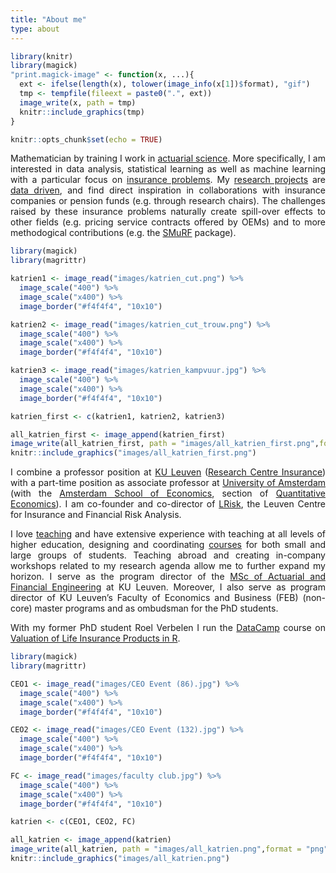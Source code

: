 ```yaml
---
title: "About me"
type: about
---
```



```r
library(knitr)
library(magick)
"print.magick-image" <- function(x, ...){
  ext <- ifelse(length(x), tolower(image_info(x[1])$format), "gif")
  tmp <- tempfile(fileext = paste0(".", ext))
  image_write(x, path = tmp)
  knitr::include_graphics(tmp)
}
```

```r
knitr::opts_chunk$set(echo = TRUE)
```

<p align="justify">Mathematician by training I work in <u class="dotted">actuarial science</u>. More specifically, I am interested in data analysis, statistical learning as well as machine learning with a particular focus on <u class="dotted">insurance problems</u>. My [research projects](http://katrienantonio.github.io/projects) are <u class="dotted">data driven</u>, and find direct inspiration in collaborations with insurance companies or pension funds (e.g. through research chairs). The challenges raised by these insurance problems naturally create spill-over effects to other fields (e.g. pricing service contracts offered by OEMs) and to more methodogical contributions (e.g. the [SMuRF](https://cran.r-project.org/web/packages/smurf/index.html) package).</p>

```r
library(magick)
library(magrittr)

katrien1 <- image_read("images/katrien_cut.png") %>% 
  image_scale("400") %>% 
  image_scale("x400") %>% 
  image_border("#f4f4f4", "10x10")

katrien2 <- image_read("images/katrien_cut_trouw.png") %>% 
  image_scale("400") %>% 
  image_scale("x400") %>% 
  image_border("#f4f4f4", "10x10")

katrien3 <- image_read("images/katrien_kampvuur.jpg") %>% 
  image_scale("400") %>% 
  image_scale("x400") %>% 
  image_border("#f4f4f4", "10x10")

katrien_first <- c(katrien1, katrien2, katrien3)

all_katrien_first <- image_append(katrien_first)
image_write(all_katrien_first, path = "images/all_katrien_first.png",format = "png")
knitr::include_graphics("images/all_katrien_first.png")

```

<p align="justify"></p>

<p align="justify">I combine a professor position at [KU Leuven](http://www.kuleuven.be) ([Research Centre Insurance](https://feb.kuleuven.be/research/accounting-finance-insurance/accounting-finance-insurance)) with a part-time position as associate professor at [University of Amsterdam](http://www.uva.nl) (with the [Amsterdam School of Economics](http://ase.uva.nl/), section of [Quantitative Economics](http://ase.uva.nl/content/sections/quantitative-economics/quantitative-economics.html?origin=vIKfcTWDRhm7LK3K5uNeRw)). I am co-founder and co-director of [LRisk](http://www.lrisk.be), the Leuven Centre for Insurance and Financial Risk Analysis.</p>

<p align="justify">I love <u class="dotted">teaching</u> and have extensive experience with teaching at all levels of higher education, designing and coordinating [courses](http://katrienantonio.github.io/teaching) for both small and large groups of students. Teaching abroad and creating in-company workshops related to my research agenda allow me to further expand my horizon. I serve as the program director of the [MSc of Actuarial and Financial Engineering](https://feb.kuleuven.be/eng/prospective-students/master-of-actuarial-and-financial-engineering) at KU Leuven. Moreover, I also serve as program director of KU Leuven's Faculty of Economics and Business (FEB) (non-core) master programs and as ombudsman for the PhD students.</p>

<p align="justify">With my former PhD student Roel Verbelen I run the [DataCamp](http://www.datacamp.com) course on [Valuation of Life Insurance Products in R](https://www.datacamp.com/courses/valuation-of-life-insurance-products-in-r).</p> 

```r
library(magick)
library(magrittr)

CEO1 <- image_read("images/CEO Event (86).jpg") %>% 
  image_scale("400") %>% 
  image_scale("x400") %>% 
  image_border("#f4f4f4", "10x10")

CEO2 <- image_read("images/CEO Event (132).jpg") %>% 
  image_scale("400") %>% 
  image_scale("x400") %>% 
  image_border("#f4f4f4", "10x10")

FC <- image_read("images/faculty club.jpg") %>% 
  image_scale("400") %>% 
  image_scale("x400") %>% 
  image_border("#f4f4f4", "10x10")

katrien <- c(CEO1, CEO2, FC)

all_katrien <- image_append(katrien)
image_write(all_katrien, path = "images/all_katrien.png",format = "png")
knitr::include_graphics("images/all_katrien.png")

```


